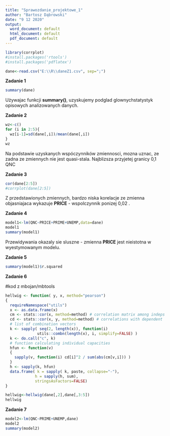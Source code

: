 ---
title: "Sprawozdanie_projektowe_1"
author: "Bartosz Dąbrowski"
date: "9 12 2020"
output:
  word_document: default
  html_document: default
  pdf_document: default
---

```{r echo=FALSE, message=FALSE, warning=FALSE}
library(corrplot)
#install.packages('rtools')
#install.packages('pdflatex')
```

```{r, echo=FALSE}
dane<-read.csv("E:\\R\\daneZ1.csv", sep=";")
```

**Zadanie 1**

```{r, echo=FALSE}
summary(dane)
```
Używajac funkcji __summary()__, uzyskujemy podglad glownychstatystyk opisowych analizowanych danych.

**Zadanie 2**

```{r}
wz<-c()
for (i in 2:5){
  wz[i-1]=sd(dane[,i])/mean(dane[,i])
}
wz
```

Na podstawie uzyskanych wspóczynników zmiennosci, mozna uznac, ze zadna ze zmiennych nie jest quasi-stala. Najblizsza przyjetej granicy 0,1 QNC 

**Zadanie 3**

```{r echo=FALSE}
cor(dane[2:5])
#corrplot(dane[2:5])

```

Z przedstawionych zmiennych, bardzo niska korelacje ze zmienna objasniajaca wykazuje __PRICE__ - wspolczynnik ponizej 0,02 . 

**Zadanie 4**

```{r echo=FALSE}
model1<-lm(QNC~PRICE+PRIME+UNEMP,data=dane)
model1
summary(model1)
```

Przewidywania okazaly sie sluszne - zmienna __PRICE__ jest nieistotna w wyestymowanym modelu.

**Zadanie 5**

```{r echo=FALSE}
summary(model1)$r.squared

```

**Zadanie 6**

#kod z mbojan/mbtools
```{r}
hellwig <- function( y, x, method="pearson")
{
  requireNamespace("utils")
  x <- as.data.frame(x)
  cm <- stats::cor(x, method=method) # correlation matrix among indeps
  cd <- stats::cor(x, y, method=method) # correlations with dependent
  # list of combination vectors
  k <- sapply( seq(2, length(x)), function(i)
              utils::combn(length(x), i, simplify=FALSE) )
  k <- do.call("c", k)
  # function calculating individual capacities
  hfun <- function(v)
  {
    sapply(v, function(i) cd[i]^2 / sum(abs(cm[v,i])) )
  }
  h <- sapply(k, hfun)
  data.frame( k = sapply( k, paste, collapse="-"),
             h = sapply(h, sum),
             stringsAsFactors=FALSE)
}
```


```{r}
hellwig<-hellwig(dane[,2],dane[,3:5])
hellwig
```

**Zadanie 7**

```{r echo=FALSE}
model2<-lm(QNC~PRIME+UNEMP,dane)
model2
summary(model2)
```





